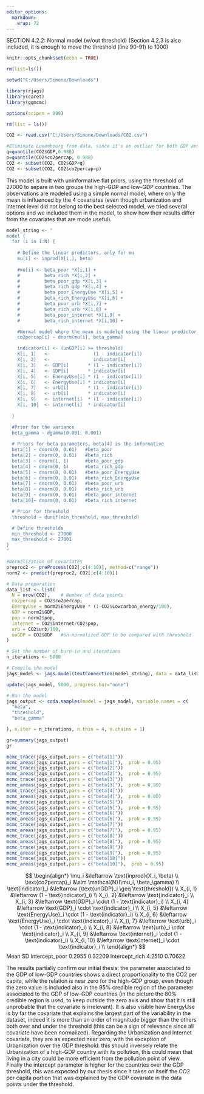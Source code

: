 ---
editor_options: 
  markdown: 
    wrap: 72
---

SECTION 4.2.2: Normal model (w/out threshold)
(Section 4.2.3 is also included, it is enough to move the threshold (line 90-91) to 1000)


```{r setup, include=FALSE}
knitr::opts_chunk$set(echo = TRUE)
```

```{r, echo=FALSE}
rm(list=ls())
```

```{r}
setwd("C:/Users/Simone/Downloads")

library(rjags)
library(caret)
library(ggmcmc)

options(scipen = 999)
```

```{r}
rm(list = ls())

CO2 <- read.csv("C:/Users/Simone/Downloads/CO2.csv")

#Eliminate Luxembourg from data, since it's an outlier for both GDP and CO2 and it represent a unique case that we aren't able to explain with our data
q=quantile(CO2$GDP,0.988)
p=quantile(CO2$co2percap, 0.988)
CO2 <- subset(CO2, CO2$GDP<q)
CO2 <- subset(CO2, CO2$co2percap<p)

```

This model is built with
uninformative flat priors, using the threshold of 27000 to separe in two
groups the high-GDP and low-GDP countries. The observations are modeled
using a simple normal model, where only the mean is influenced by the 4
covariates (even though urbanization and internet level did not belong
to the best selected model, we tried several options and we included
them in the model, to show how their results differ from the covariates
that are mode useful).

```{r}
model_string <- "
model {
  for (i in 1:N) {
    
    # Define the linear predictors, only for mu
    mu[i] <- inprod(X[i,], beta)
    
    #mu[i] <- beta_poor *X[i,1] +
    #         beta_rich *X[i,2] +
    #         beta_poor_gdp *X[i,3] +
    #         beta_rich_gdp *X[i,4] +
    #         beta_poor_EnergyUse *X[i,5] +
    #         beta_rich_EnergyUse *X[i,6] +
    #         beta_poor_urb *X[i,7] +
    #         beta_rich_urb *X[i,8] +
    #         beta_poor_internet *X[i,9] +
    #         beta_rich_internet *X[i,10] +

    #Normal model where the mean is modeled using the linear predictor, without further trasformations, for high interpretability
    co2percap[i] ~ dnorm(mu[i], beta_gamma)

    indicator[i] <- (unGDP[i] >= threshold)
    X[i, 1]   <-                (1 - indicator[i])
    X[i, 2]   <-                indicator[i]
    X[i, 3]   <- GDP[i]       * (1 - indicator[i])
    X[i, 4]   <- GDP[i]       * indicator[i]
    X[i, 5]   <- EnergyUse[i] * (1 - indicator[i])
    X[i, 6]   <- EnergyUse[i] * indicator[i]
    X[i, 7]   <- urb[i]       * (1 - indicator[i])
    X[i, 8]   <- urb[i]       * indicator[i]
    X[i, 9]   <- internet[i]  * (1 - indicator[i])
    X[i, 10]  <- internet[i]  * indicator[i]
    
  }

  #Prior for the variance
  beta_gamma ~ dgamma(0.001, 0.001)
  
  # Priors for beta parameters, beta[4] is the informative
  beta[1] ~ dnorm(0, 0.01)   #beta_poor
  beta[2] ~ dnorm(0, 0.01)   #beta_rich
  beta[3] ~ dnorm(1, 1)      #beta_poor_gdp
  beta[4] ~ dnorm(0, 1)      #beta_rich_gdp
  beta[5] ~ dnorm(0, 0.01)   #beta_poor_EnergyUse
  beta[6] ~ dnorm(0, 0.01)   #beta_rich_EnergyUse
  beta[7] ~ dnorm(0, 0.01)   #beta_poor_urb
  beta[8] ~ dnorm(0, 0.01)   #beta_rich_urb
  beta[9] ~ dnorm(0, 0.01)   #beta_poor_internet
  beta[10]~ dnorm(0, 0.01)   #beta_rich_internet

  # Prior for threshold
  threshold ~ dunif(min_threshold, max_threshold)

  # Define thresholds
  min_threshold <- 27000
  max_threshold <- 27001
}
"

#Normalization of covariates
preproc2 <- preProcess(CO2[,c(4:10)], method=c("range"))
norm2 <- predict(preproc2, CO2[,c(4:10)])

# Data preparation
data_list <- list(
  N = nrow(CO2),    # Number of data points
  co2percap = CO2$co2percap,
  EnergyUse = norm2$EnergyUse * (1-CO2$Lowcarbon_energy/100),
  GDP = norm2$GDP,
  pop = norm2$pop,
  internet = CO2$internet/CO2$pop,
  urb = CO2$urb/100,
  unGDP = CO2$GDP   #Un-normalized GDP to be compared with threshold
)

# Set the number of burn-in and iterations
n_iterations <- 5000

# Compile the model
jags_model <- jags.model(textConnection(model_string), data = data_list)

update(jags_model, 5000, progress.bar="none")

# Run the model
jags_output <- coda.samples(model = jags_model, variable.names = c(
  "beta",
  "threshold",
  "beta_gamma"

), n.iter = n_iterations, n.thin = 4, n.chains = 1)

gr=summary(jags_output)
gr

```
```{r}
mcmc_trace(jags_output,pars = c("beta[1]"))
mcmc_areas(jags_output,pars = c("beta[1]"),  prob = 0.95)
mcmc_trace(jags_output,pars = c("beta[2]"))
mcmc_areas(jags_output,pars = c("beta[2]"),  prob = 0.95)
mcmc_trace(jags_output,pars = c("beta[3]"))
mcmc_areas(jags_output,pars = c("beta[3]"),  prob = 0.80)
mcmc_trace(jags_output,pars = c("beta[4]"))
mcmc_areas(jags_output,pars = c("beta[4]"),  prob = 0.80)
mcmc_trace(jags_output,pars = c("beta[5]"))
mcmc_areas(jags_output,pars = c("beta[5]"),  prob = 0.95)
mcmc_trace(jags_output,pars = c("beta[6]"))
mcmc_areas(jags_output,pars = c("beta[6]"),  prob = 0.95)
mcmc_trace(jags_output,pars = c("beta[7]"))
mcmc_areas(jags_output,pars = c("beta[7]"),  prob = 0.95)
mcmc_trace(jags_output,pars = c("beta[8]"))
mcmc_areas(jags_output,pars = c("beta[8]"),  prob = 0.95)
mcmc_trace(jags_output,pars = c("beta[9]"))
mcmc_areas(jags_output,pars = c("beta[9]"),  prob = 0.95)
mcmc_trace(jags_output,pars = c("beta[10]"))
mcmc_areas(jags_output,pars = c("beta[10]"),  prob = 0.95)

```



$$
\begin{align*}
\mu_i &\leftarrow \text{inprod}(X_i, \beta) \\
\text{co2percap}_i &\sim \mathcal{N}(\mu_i, \beta_\gamma) \\
\text{indicator}_i &\leftarrow (\text{unGDP}_i \geq \text{threshold}) \\
X_{i, 1} &\leftarrow (1 - \text{indicator}_i) \\
X_{i, 2} &\leftarrow \text{indicator}_i \\
X_{i, 3} &\leftarrow \text{GDP}_i \cdot (1 - \text{indicator}_i) \\
X_{i, 4} &\leftarrow \text{GDP}_i \cdot \text{indicator}_i \\
X_{i, 5} &\leftarrow \text{EnergyUse}_i \cdot (1 - \text{indicator}_i) \\
X_{i, 6} &\leftarrow \text{EnergyUse}_i \cdot \text{indicator}_i \\
X_{i, 7} &\leftarrow \text{urb}_i \cdot (1 - \text{indicator}_i) \\
X_{i, 8} &\leftarrow \text{urb}_i \cdot \text{indicator}_i \\
X_{i, 9} &\leftarrow \text{internet}_i \cdot (1 - \text{indicator}_i) \\
X_{i, 10} &\leftarrow \text{internet}_i \cdot \text{indicator}_i \\
\end{align*}
$$ Mean SD Intercept_poor 0.2955 0.32209 Intercept_rich 4.2510 0.70622

The results partially confirm our initial thesis: the parameter
associated to the GDP of low-GDP countries shows a direct
proportionality to the CO2 per capita, while the relation is near zero
for the high-GDP group, even though the zero value is included also in
the 95% credible region of the parameter associated to the GDP of
low-GDP countries (in the picture the 80% credible region is used, to
keep outside the zero axis and show that it is still unprobable that the
covariate is irrelevant). It is also visible how EnergyUse is by far the
covariate that explains the largest part of the variability in the
dataset, indeed it is more than an order of magnitude bigger than the
others both over and under the threshold (this can be a sign of
relevance since all covariate have been normalized). Regarding the
Urbanization and Internet covariate, they are as expected near zero,
with the exception of Urbanization over the GDP threshold: this should
inversely relate the Urbanization of a high-GDP country with its
pollution, this could mean that living in a city could be more efficient
from the pollution point of view. Finally the intercept parameter is
higher for the countries over the GDP threshold, this was expected by
our thesis since it takes on itself the CO2 per capita portion that was
explained by the GDP covariate in the data points under the threshold.



